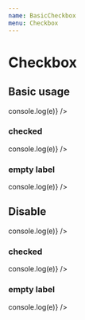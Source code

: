 ```yaml
---
name: BasicCheckbox
menu: Checkbox
---
```



# Checkbox

<PropsTable of={Checkbox} />

## Basic usage

<Playground>
  <Checkbox id="chk1" label="체크박스" onChange={e => console.log(e)} />
</Playground>

### checked

<Playground>
  <Checkbox id="chk2" label="체크박스" checked={true} onChange={e => console.log(e)} />
</Playground>

### empty label

<Playground>
  <Checkbox id="chk3" onChange={e => console.log(e)} />
</Playground>

## Disable

<Playground>
  <Checkbox id="chk4" label="비활성화된 체크박스" disabled={true} onChange={e => console.log(e)} />
</Playground>

### checked

<Playground>
  <Checkbox id="chk5" label="비활성화된 체크박스" disabled={true} checked={true} onChange={e => console.log(e)} />
</Playground>

### empty label

<Playground>
  <Checkbox id="chk6" disabled={true} onChange={e => console.log(e)} />
</Playground>
